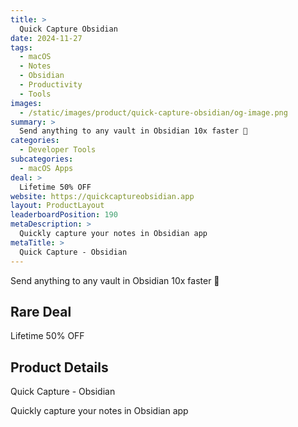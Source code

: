 ```yaml
---
title: >
  Quick Capture Obsidian
date: 2024-11-27
tags:
  - macOS
  - Notes
  - Obsidian
  - Productivity
  - Tools
images:
  - /static/images/product/quick-capture-obsidian/og-image.png
summary: >
  Send anything to any vault in Obsidian 10x faster 💨
categories:
  - Developer Tools
subcategories:
  - macOS Apps
deal: >
  Lifetime 50% OFF
website: https://quickcaptureobsidian.app
layout: ProductLayout
leaderboardPosition: 190
metaDescription: >
  Quickly capture your notes in Obsidian app
metaTitle: >
  Quick Capture - Obsidian
---
```

Send anything to any vault in Obsidian 10x faster 💨

## Rare Deal

Lifetime 50% OFF

## Product Details

Quick Capture - Obsidian

Quickly capture your notes in Obsidian app
